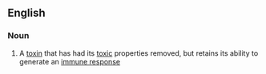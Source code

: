 ==English==

===Noun===
{{wikipedia}}
{{en-noun}}

# A [[toxin]] that has had its [[toxic]] properties removed, but retains its ability to generate an [[immune response]]